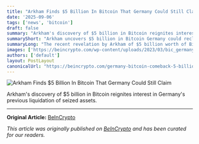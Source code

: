 ```yaml
---
title: "Arkham Finds $5 Billion In Bitcoin That Germany Could Still Claim"
date: '2025-09-06'
tags: ['news', 'bitcoin']
draft: false
summary: "Arkham's discovery of $5 billion in Bitcoin reignites interest in Germany's previous liquidation of seized assets."
summaryShort: "Arkham uncovers $5 billion in Bitcoin Germany could reclaim."
summaryLong: "The recent revelation by Arkham of $5 billion worth of Bitcoin has sparked a reevaluation of Germany's decision to sell off nearly 50,000 seized Bitcoins at $57,900 each, potentially opening up the possibility for Germany to reclaim these assets."
images: ['https://beincrypto.com/wp-content/uploads/2023/03/bic_germany_crypto_bitcoin_btc_de_2.png']
authors: ['default']
layout: PostLayout
canonicalUrl: "https://beincrypto.com/germany-bitcoin-comeback-5-billion-piracy-case/"
---
```


![Arkham Finds $5 Billion In Bitcoin That Germany Could Still Claim](https://beincrypto.com/wp-content/uploads/2023/03/bic_germany_crypto_bitcoin_btc_de_2.png)

Arkham's discovery of $5 billion in Bitcoin reignites interest in Germany's previous liquidation of seized assets.

---

**Original Article:** [BeInCrypto](https://beincrypto.com/germany-bitcoin-comeback-5-billion-piracy-case/)

*This article was originally published on [BeInCrypto](https://beincrypto.com/germany-bitcoin-comeback-5-billion-piracy-case/) and has been curated for our readers.*
